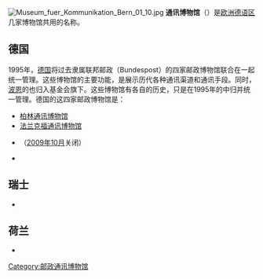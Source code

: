 [[File:Museum_fuer_Kommunikation_Bern_01_10.jpg|thumb]]
'''通讯博物馆'''（{{lang-de|'''Museum für Kommunikation'''}}）是[[欧洲|欧洲]][[德语#地理分布|德语区]]几家博物馆共用的名称。

==德国==
1995年，[[德国|德国]]{{link-de|德国邮电基金会|Museumsstiftung Post und Telekommunikation|邮电基金会}}将过去隶属联邦邮政（Bundespost）的四家邮政博物馆联合在一起统一管理。这些博物馆的主要功能，是展示历代各种通讯渠道和通讯手段。同时，[[波恩|波恩]]的{{link-de|德国邮品档案|Archiv für Philatelie}}也归入基金会旗下。这些博物馆有各自的历史，只是在1995年的{{link-de|德国邮政改革|Postreform}}中归并统一管理。德国的这四家邮政博物馆是：

* [[柏林通讯博物馆|柏林通讯博物馆]]
* [[法兰克福通讯博物馆|法兰克福通讯博物馆]]
* {{link-de|汉堡通讯博物馆|Museum_für_Kommunikation_Hamburg}} （[[2009年10月|2009年10月]]关闭）
* {{link-de|纽伦堡通讯博物馆|Museum_für_Kommunikation_Nürnberg}}

==瑞士==
* {{link-de|伯尔尼通讯博物馆|Museum_für_Kommunikation_Bern}}

==荷兰==
* {{link-nl|海牙通讯博物馆|Museum_voor_Communicatie}}

[[Category:邮政通讯博物馆|Category:邮政通讯博物馆]]